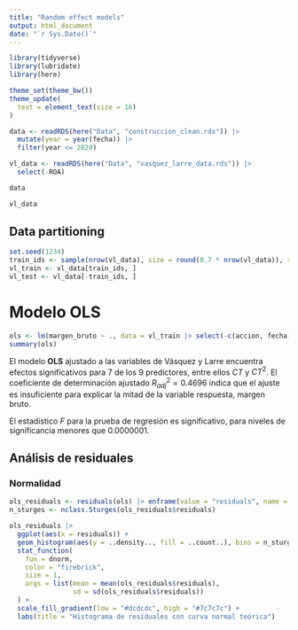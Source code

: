 ```yaml
---
title: "Random effect models"
output: html_document
date: "`r Sys.Date()`"
---
```


```r
library(tidyverse)
library(lubridate)
library(here)

theme_set(theme_bw())
theme_update(
  text = element_text(size = 16)
)

data <- readRDS(here("Data", "construccion_clean.rds")) |> 
  mutate(year = year(fecha)) |> 
  filter(year <= 2020)

vl_data <- readRDS(here("Data", "vasquez_larre_data.rds")) |> 
  select(-ROA)
```

```r
data
```

```r
vl_data
```

## Data partitioning

```r
set.seed(1234)
train_ids <- sample(nrow(vl_data), size = round(0.7 * nrow(vl_data)), replace = FALSE)
vl_train <- vl_data[train_ids, ]
vl_test <- vl_data[-train_ids, ]
```

# Modelo OLS

```r
ols <- lm(margen_bruto ~ ., data = vl_train |> select(-c(accion, fecha)))
summary(ols)
```

El modelo **OLS** ajustado a las variables de Vásquez y Larre encuentra efectos significativos para 7 de los 9 predictores, entre ellos $CT$ y $CT^2$. El coeficiente de determinación ajustado $R^2_{adj} = 0.4696$ indica que el ajuste es insuficiente para explicar la mitad de la variable respuesta, margen bruto.

El estadístico $F$ para la prueba de regresión es significativo, para niveles de significancia menores que 0.0000001. 

## Análisis de residuales

### Normalidad

```r
ols_residuals <- residuals(ols) |> enframe(value = "residuals", name = NULL)
n_sturges <- nclass.Sturges(ols_residuals$residuals)

ols_residuals |> 
  ggplot(aes(x = residuals)) +
  geom_histogram(aes(y = ..density.., fill = ..count..), bins = n_sturges) +
  stat_function(
    fun = dnorm, 
    color = "firebrick",
    size = 1,
    args = list(mean = mean(ols_residuals$residuals),
                sd = sd(ols_residuals$residuals))
  ) +
  scale_fill_gradient(low = "#dcdcdc", high = "#7c7c7c") +
  labs(title = "Histograma de residuales con curva normal teórica")
```

